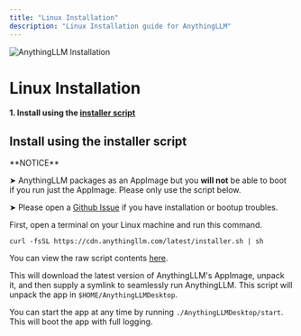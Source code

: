 ```yaml
---
title: "Linux Installation"
description: "Linux Installation guide for AnythingLLM"
---
```



<Image
  src="/images/getting-started/installation/linux/header-image.png"
  height={1080}
  width={1920}
  quality={100}
  alt="AnythingLLM Installation"
/>

# Linux Installation

**1. Install using the [installer script](#install-using-the-installer-script)**

## Install using the installer script

<Callout type="warning" emoji="⚠️">
  **NOTICE**

➤ AnythingLLM packages as an AppImage but you **will not** be able to boot if you run just the AppImage. Please only use the script below.

➤ Please open a [Github Issue](https://github.com/Mintplex-Labs/anything-llm/issues) if you have installation or bootup troubles.

</Callout>

First, open a terminal on your Linux machine and run this command.

```shell copy
curl -fsSL https://cdn.anythingllm.com/latest/installer.sh | sh
```

You can view the raw script contents [here](https://github.com/Mintplex-Labs/anything-llm/blob/desktop/linux_installer.sh).

This will download the latest version of AnythingLLM's AppImage, unpack it, and then supply a symlink to seamlessly run AnythingLLM.
This script will unpack the app in `$HOME/AnythingLLMDesktop`.

You can start the app at any time by running `./AnythingLLMDesktop/start`. This will boot the app with full logging.
